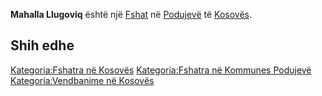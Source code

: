 {{Fshat në Kosovës
 | Emri                = Mahalla Llugoviq
| sqi_D_name = Mahalla Llugoviq
| sqi_D_FULL_NAME_RO = Mahalla Llugoviq
| sqi_D_FULL_NAME_ND_RO = Mahalla Llugoviq
| sqi_D_SORT_NAME_RG = MAHALLALLUGOVIQ
| sqi_D_FULL_NAME_RG = Mahalla Llugoviq
| sqi_D_FULL_NAME_ND_RG = Mahalla Llugoviq
| srp_N_name = Lugović Mahala
| srp_N_FULL_NAME_RO = Lugović Mahala
| srp_N_FULL_NAME_ND_RO = Lugovic Mahala
| srp_N_SORT_NAME_RG = LUGOVICMAHALA
| srp_N_FULL_NAME_RG = Lugović Mahala
| srp_N_FULL_NAME_ND_RG = Lugovic Mahala

 | Emri (Rasa dhanore) = 
 | Figura              = 
 | Shteti              = Kosovo
 | Komuna              = Podujevë
 | Kodi postar         = 
 | Sipërfaqja          = 

 | Popullsia           = 

 | Regj. i popullsisë  = 
 | Dend. e popullsisë  = 
 | Faqja zyrtare       = 
 <!--- Koordinatat ----> 
 | Gjerësia            = 42.933757
 | Gjatësia            = 21.166035
 | Lartësia            = 
}}
'''Mahalla Llugoviq''' është një [[Fshat]] në [[Podujevë]] të [[Kosovës]].

<!-- == Gjeografia == -->
<!-- == Historia == -->
<!-- == Demografia == -->
== Shih edhe ==
{{Komuna Podujevë}}
{{Kosovo-Administrata-Cung}}

[[Kategoria:Fshatra në Kosovës]]
[[Kategoria:Fshatra në Kommunes Podujevë]]
[[Kategoria:Vendbanime në Kosovës]]